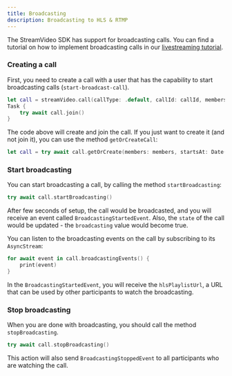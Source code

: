 ```yaml
---
title: Broadcasting
description: Broadcasting to HLS & RTMP
---
```


The StreamVideo SDK has support for broadcasting calls. You can find a tutorial on how to implement broadcasting calls in our [livestreaming tutorial](../../tutorials/livestream).

### Creating a call

First, you need to create a call with a user that has the capability to start broadcasting calls (`start-broadcast-call`).

```swift
let call = streamVideo.call(callType: .default, callId: callId, members: [currentUser])
Task {
    try await call.join()
}
```

The code above will create and join the call. If you just want to create it (and not join it), you can use the method `getOrCreateCall`:

```swift
let call = try await call.getOrCreate(members: members, startsAt: Date(), customData: [:], membersLimit: 100, ring: false)    
```

### Start broadcasting

You can start broadcasting a call, by calling the method `startBroadcasting`:

```swift
try await call.startBroadcasting()
```

After few seconds of setup, the call would be broadcasted, and you will receive an event called `BroadcastingStartedEvent`. Also, the `state` of the call would be updated - the `broadcasting` value would become true.

You can listen to the broadcasting events on the call by subscribing to its `AsyncStream`:

```swift
for await event in call.broadcastingEvents() {
    print(event)
}
```

In the `BroadcastingStartedEvent`, you will receive the `hlsPlaylistUrl`, a URL that can be used by other participants to watch the broadcasting.

### Stop broadcasting

When you are done with broadcasting, you should call the method `stopBroadcasting`.

```swift
try await call.stopBroadcasting()
```

This action will also send `BroadcastingStoppedEvent` to all participants who are watching the call.